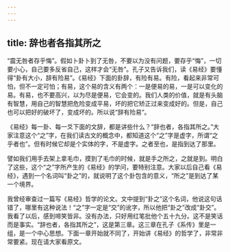 ```yaml
---
---
---
```

title: 辞也者各指其所之
---




“震无咎者存乎悔”。假如卜卦卜到了无咎，不要以为没有问题，要存乎“悔”，一切要小心，自己要多反省自己，这样才会“无咎”。孔子又告诉我们，读《易经》要懂得“卦有大小，辞有险易”。《易经》下面的卦辞，有险有易。有险，看起来非常可怕，但不一定可怕；有易，这个易的含义有两个：一是便易的易，一是可以变化的易。有易，也不要高兴，以为尽是便易，它会变的。我们人类的价值，就是有头脑有智慧，用自己的智慧把危险变成平易，坏的把它矫正过来变成好的。但是，自己也可以把好的破坏了，变成坏的。所以说“辞有险易”。

《易经》每一卦、每一爻下面的文辞，都是讲些什么？“辞也者，各指其所之。”大家注意这个“之”字，在我们读古文的概念中，都知道这个“之”字是虚字，所谓“之乎者也”。但有时候它却是个实体的字，不是虚字。之者至也，是指到达了那里。

譬如我们用手去架上拿毛巾，摸到了毛巾的时候，就是手之所之，之就是到。明白了这些，这个“之”字所产生的《易经》的学问，要特别注意。大家以后自己看《易经》，遇到一个名词叫“卦之”的，就说明了这个卦包含的意义，“所之”是到达了某一个境界。

我曾经审查过一篇写《易经》哲学的论文。文中提到“卦之”这个名词，他说这句话错了，哪里有这种说法！“之”字一定是“交”的讹字，所以他把“卦之”改成“卦交”。我看了以后，感到啼笑皆非。没有办法，只好用红笔批他个五十九分。这不是笑话而是事实。“辞也者，各指其所之”，这是第三章。这三章在孔子《系传》里是一组，是一个中心思想。下面一章开始就不同了，开始讲《易经》的哲学了，非常非常要紧。现在请大家看原文。